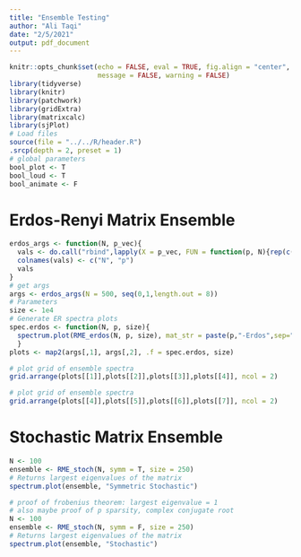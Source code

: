 ```yaml
---
title: "Ensemble Testing"
author: "Ali Taqi"
date: "2/5/2021"
output: pdf_document
---
```


```r
knitr::opts_chunk$set(echo = FALSE, eval = TRUE, fig.align = "center", 
                      message = FALSE, warning = FALSE)
library(tidyverse)
library(knitr)
library(patchwork)
library(gridExtra)
library(matrixcalc)
library(sjPlot)
# Load files
source(file = "../../R/header.R")
.srcp(depth = 2, preset = 1)
# global parameters
bool_plot <- T
bool_loud <- T
bool_animate <- F
```

# Erdos-Renyi Matrix Ensemble

```r
erdos_args <- function(N, p_vec){
  vals <- do.call("rbind",lapply(X = p_vec, FUN = function(p, N){rep(c(N,p))}, N))
  colnames(vals) <- c("N", "p")
  vals
}
# get args
args <- erdos_args(N = 500, seq(0,1,length.out = 8))
# Parameters
size <- 1e4
# Generate ER spectra plots
spec.erdos <- function(N, p, size){
  spectrum.plot(RME_erdos(N, p, size), mat_str = paste(p,"-Erdos",sep=""))
  }
plots <- map2(args[,1], args[,2], .f = spec.erdos, size)
```

```r
# plot grid of ensemble spectra
grid.arrange(plots[[1]],plots[[2]],plots[[3]],plots[[4]], ncol = 2)
```


\newpage


```r
# plot grid of ensemble spectra
grid.arrange(plots[[4]],plots[[5]],plots[[6]],plots[[7]], ncol = 2)
```

# Stochastic Matrix Ensemble

```r
N <- 100
ensemble <- RME_stoch(N, symm = T, size = 250)
# Returns largest eigenvalues of the matrix
spectrum.plot(ensemble, "Symmetric Stochastic")
```


```r
# proof of frobenius theorem: largest eigenvalue = 1
# also maybe proof of p sparsity, complex conjugate root 
N <- 100
ensemble <- RME_stoch(N, symm = F, size = 250)
# Returns largest eigenvalues of the matrix
spectrum.plot(ensemble, "Stochastic")
```
